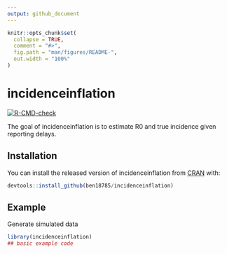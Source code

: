 ```yaml
---
output: github_document
---
```


<!-- README.md is generated from README.Rmd. Please edit that file -->

```r
knitr::opts_chunk$set(
  collapse = TRUE,
  comment = "#>",
  fig.path = "man/figures/README-",
  out.width = "100%"
)
```

# incidenceinflation

<!-- badges: start -->
[![R-CMD-check](https://github.com/ben18785/incidenceinflation/workflows/R-CMD-check/badge.svg)](https://github.com/ben18785/incidenceinflation/actions)
<!-- badges: end -->

The goal of incidenceinflation is to estimate R0 and true incidence given reporting delays.

## Installation

You can install the released version of incidenceinflation from [CRAN](https://CRAN.R-project.org) with:

``` r
devtools::install_github(ben18785/incidenceinflation)
```

## Example

Generate simulated data

```r
library(incidenceinflation)
## basic example code
```

